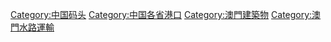 {{catnav|頁面分類|...|水路運輸|港口|中国港口}}

[[Category:中国码头|Category:中国码头]]
[[Category:中国各省港口|Category:中国各省港口]]
[[Category:澳門建築物|Category:澳門建築物]]
[[Category:澳門水路運輸|Category:澳門水路運輸]]